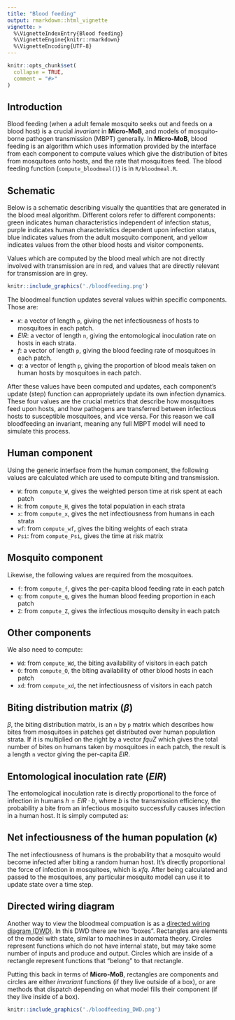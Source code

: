 ```yaml
---
title: "Blood feeding"
output: rmarkdown::html_vignette
vignette: >
  %\VignetteIndexEntry{Blood feeding}
  %\VignetteEngine{knitr::rmarkdown}
  %\VignetteEncoding{UTF-8}
---
```


```r
knitr::opts_chunk$set(
  collapse = TRUE,
  comment = "#>"
)
```

## Introduction

Blood feeding (when a adult female mosquito seeks out and feeds on a blood host) is a crucial
_invariant_ in **Micro-MoB**, and models of mosquito-borne pathogen transmission (MBPT) generally.
In **Micro-MoB**, blood feeding is an algorithm which uses information provided by the 
interface from each component to compute values which give the distribution of bites
from mosquitoes onto hosts, and the rate that mosquitoes feed. The blood feeding
function (`compute_bloodmeal()`) is in `R/bloodmeal.R`.

## Schematic

Below is a schematic describing visually the quantities that are generated in the blood meal algorithm.
Different colors refer to different components: green indicates human characteristics independent of infection status,
purple indicates human characteristics dependent upon infection status, blue indicates
values from the adult mosquito component, and yellow indicates values from the other blood hosts and visitor
components.

Values which are computed by the blood meal which are not directly involved with
transmission are in red, and values that are directly relevant for transmission are in grey.

```r
knitr::include_graphics('./bloodfeeding.png')
```

The bloodmeal function updates several values within specific components. Those are:

  * $\kappa$: a vector of length `p`, giving the net infectiousness of hosts to mosquitoes in each patch.
  * $EIR$: a vector of length `n`, giving the entomological inoculation rate on hosts in each strata.
  * $f$: a vector of length `p`, giving the blood feeding rate of mosquitoes in each patch.
  * $q$: a vector of length `p`, giving the proportion of blood meals taken on human hosts by mosquitoes in each patch.
  
After these values have been computed and updates, each component's update (step) function
can appropriately update its own infection dynamics. These four values are the crucial
metrics that describe how mosquitoes feed upon hosts, and how pathogens are transferred
between infectious hosts to susceptible mosquitoes, and vice versa. For this reason we call
bloodfeeding an invariant, meaning any full MBPT model will need to simulate this process. 

## Human component

Using the generic interface from the human component, the following values are calculated
which are used to compute biting and transmission.

  * `W`: from `compute_W`, gives the weighted person time at risk spent at each patch
  * `H`: from `compute_H`, gives the total population in each strata
  * `x`: from `compute_x`, gives the net infectiousness from humans in each strata
  * `wf`: from `compute_wf`, gives the biting weights of each strata
  * `Psi`: from `compute_Psi`, gives the time at risk matrix
  
## Mosquito component

Likewise, the following values are required from the mosquitoes.

  * `f`: from `compute_f`, gives the per-capita blood feeding rate in each patch
  * `q`: from `compute_q`, gives the human blood feeding proportion in each patch
  * `Z`: from `compute_Z`, gives the infectious mosquito density in each patch
  
## Other components

We also need to compute:

  * `Wd`: from `compute_Wd`, the biting availability of visitors in each patch
  * `O`: from `compute_O`, the biting availability of other blood hosts in each patch
  * `xd`: from `compute_xd`, the net infectiousness of visitors in each patch

## Biting distribution matrix ($\beta$)

$\beta$, the biting distribution matrix, is an `n` by `p` matrix which describes how bites
from mosquitoes in patches get distributed over human population strata. If it is multiplied 
on the right by a vector $fq \upsilon Z$ which gives the total number of bites on humans taken
by mosquitoes in each patch, the result is a length `n` vector giving the per-capita $EIR$.

\begin{equation}
\beta_{n\times p} = \mbox{diag}(w_{f}) \cdot \Psi \cdot \mbox{diag}(1/W) \\
\end{equation}

## Entomological inoculation rate ($EIR$)

The entomological inoculation rate is directly proportional to the force of infection in humans $h = EIR \cdot b$,
where $b$ is the transmission efficiency, the probability a bite from an infectious mosquito successfully
causes infection in a human host. It is simply computed as:

\begin{equation}
EIR_{n\times 1} = \beta \cdot fq\upsilon Z
\end{equation}

## Net infectiousness of the human population ($\kappa$)

The net infectiousness of humans is the probability that a mosquito would become infected
after biting a random human host. It's directly proportional the force of infection in mosquitoes,
which is $\kappa fq$. After being calculated and passed to the mosquitoes, any particular
mosquito model can use it to update state over a time step.

\begin{equation}
\kappa_{p\times 1} = \upsilon \cdot (\beta^{\intercal} \cdot xH) + (1 - \upsilon) x_{\delta}
\end{equation}

## Directed wiring diagram

Another way to view the bloodmeal compuation is as a [directed wiring diagram (DWD)](https://www.algebraicjulia.org/blog/post/2021/01/machines/).
In this DWD there are two "boxes". Rectangles are elements of the model with state, similar to machines in automata theory.
Circles represent functions which do not have internal state, but may take some number of inputs and produce
and output. Circles which are inside of a rectangle represent functions that "belong" to that rectangle.

Putting this back in terms of **Micro-MoB**, rectangles are components and circles are either _invariant_ functions
(if they live outside of a box), or are methods that dispatch depending on what model fills their component (if
they live inside of a box).

```r
knitr::include_graphics('./bloodfeeding_DWD.png')
```
